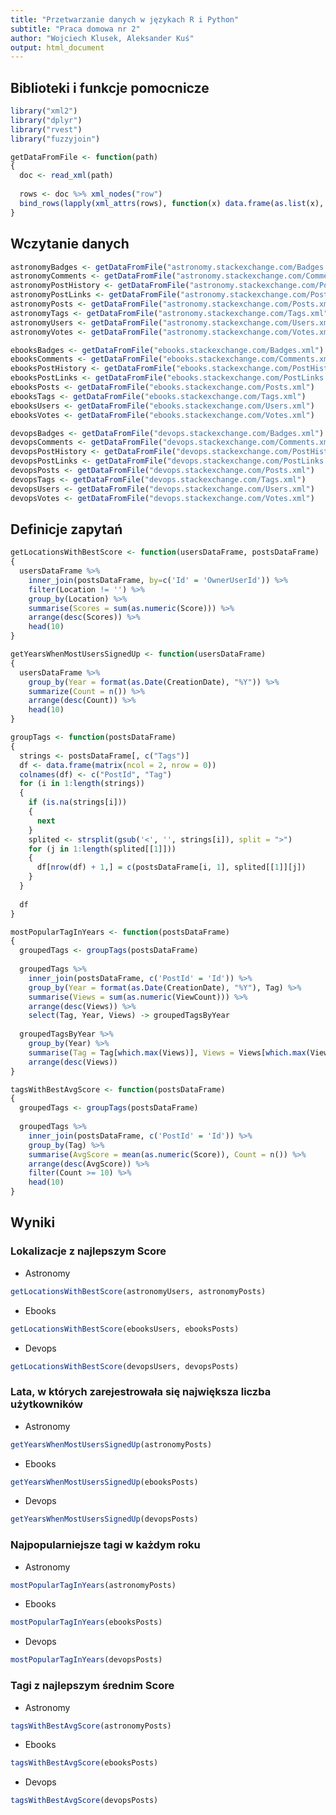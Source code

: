 ```yaml
---
title: "Przetwarzanie danych w językach R i Python"
subtitle: "Praca domowa nr 2"
author: "Wojciech Klusek, Aleksander Kuś"
output: html_document
---
```


## Biblioteki i funkcje pomocnicze

```r
library("xml2")
library("dplyr")
library("rvest")
library("fuzzyjoin")

getDataFromFile <- function(path)
{
  doc <- read_xml(path)
  
  rows <- doc %>% xml_nodes("row")
  bind_rows(lapply(xml_attrs(rows), function(x) data.frame(as.list(x), stringsAsFactors=FALSE)))
}
```

## Wczytanie danych

```r

astronomyBadges <- getDataFromFile("astronomy.stackexchange.com/Badges.xml")
astronomyComments <- getDataFromFile("astronomy.stackexchange.com/Comments.xml")
astronomyPostHistory <- getDataFromFile("astronomy.stackexchange.com/PostHistory.xml")
astronomyPostLinks <- getDataFromFile("astronomy.stackexchange.com/PostLinks.xml")
astronomyPosts <- getDataFromFile("astronomy.stackexchange.com/Posts.xml")
astronomyTags <- getDataFromFile("astronomy.stackexchange.com/Tags.xml")
astronomyUsers <- getDataFromFile("astronomy.stackexchange.com/Users.xml")
astronomyVotes <- getDataFromFile("astronomy.stackexchange.com/Votes.xml")

ebooksBadges <- getDataFromFile("ebooks.stackexchange.com/Badges.xml")
ebooksComments <- getDataFromFile("ebooks.stackexchange.com/Comments.xml")
ebooksPostHistory <- getDataFromFile("ebooks.stackexchange.com/PostHistory.xml")
ebooksPostLinks <- getDataFromFile("ebooks.stackexchange.com/PostLinks.xml")
ebooksPosts <- getDataFromFile("ebooks.stackexchange.com/Posts.xml")
ebooksTags <- getDataFromFile("ebooks.stackexchange.com/Tags.xml")
ebooksUsers <- getDataFromFile("ebooks.stackexchange.com/Users.xml")
ebooksVotes <- getDataFromFile("ebooks.stackexchange.com/Votes.xml")

devopsBadges <- getDataFromFile("devops.stackexchange.com/Badges.xml")
devopsComments <- getDataFromFile("devops.stackexchange.com/Comments.xml")
devopsPostHistory <- getDataFromFile("devops.stackexchange.com/PostHistory.xml")
devopsPostLinks <- getDataFromFile("devops.stackexchange.com/PostLinks.xml")
devopsPosts <- getDataFromFile("devops.stackexchange.com/Posts.xml")
devopsTags <- getDataFromFile("devops.stackexchange.com/Tags.xml")
devopsUsers <- getDataFromFile("devops.stackexchange.com/Users.xml")
devopsVotes <- getDataFromFile("devops.stackexchange.com/Votes.xml")

```

## Definicje zapytań

```r
getLocationsWithBestScore <- function(usersDataFrame, postsDataFrame)
{
  usersDataFrame %>%
    inner_join(postsDataFrame, by=c('Id' = 'OwnerUserId')) %>%
    filter(Location != '') %>%
    group_by(Location) %>%
    summarise(Scores = sum(as.numeric(Score))) %>%
    arrange(desc(Scores)) %>%
    head(10)
}

getYearsWhenMostUsersSignedUp <- function(usersDataFrame)
{
  usersDataFrame %>%
    group_by(Year = format(as.Date(CreationDate), "%Y")) %>%
    summarize(Count = n()) %>%
    arrange(desc(Count)) %>%
    head(10)
}

groupTags <- function(postsDataFrame)
{
  strings <- postsDataFrame[, c("Tags")]
  df <- data.frame(matrix(ncol = 2, nrow = 0))
  colnames(df) <- c("PostId", "Tag")
  for (i in 1:length(strings))
  {
    if (is.na(strings[i]))
    {
      next
    }
    splited <- strsplit(gsub('<', '', strings[i]), split = ">")
    for (j in 1:length(splited[[1]]))
    {
      df[nrow(df) + 1,] = c(postsDataFrame[i, 1], splited[[1]][j])
    }
  }
  
  df
}

mostPopularTagInYears <- function(postsDataFrame)
{
  groupedTags <- groupTags(postsDataFrame)
  
  groupedTags %>%
    inner_join(postsDataFrame, c('PostId' = 'Id')) %>%
    group_by(Year = format(as.Date(CreationDate), "%Y"), Tag) %>%
    summarise(Views = sum(as.numeric(ViewCount))) %>%
    arrange(desc(Views)) %>%
    select(Tag, Year, Views) -> groupedTagsByYear
  
  groupedTagsByYear %>%
    group_by(Year) %>%
    summarise(Tag = Tag[which.max(Views)], Views = Views[which.max(Views)]) %>%
    arrange(desc(Views))
}

tagsWithBestAvgScore <- function(postsDataFrame)
{
  groupedTags <- groupTags(postsDataFrame)
  
  groupedTags %>%
    inner_join(postsDataFrame, c('PostId' = 'Id')) %>%
    group_by(Tag) %>%
    summarise(AvgScore = mean(as.numeric(Score)), Count = n()) %>%
    arrange(desc(AvgScore)) %>%
    filter(Count >= 10) %>%
    head(10)
}

```

## Wyniki

### Lokalizacje z najlepszym Score

- Astronomy

```r
getLocationsWithBestScore(astronomyUsers, astronomyPosts)
```

- Ebooks

```r
getLocationsWithBestScore(ebooksUsers, ebooksPosts)
```

- Devops

```r
getLocationsWithBestScore(devopsUsers, devopsPosts)
```

### Lata, w których zarejestrowała się największa liczba użytkowników

- Astronomy

```r
getYearsWhenMostUsersSignedUp(astronomyPosts)
```

- Ebooks

```r
getYearsWhenMostUsersSignedUp(ebooksPosts)
```

- Devops

```r
getYearsWhenMostUsersSignedUp(devopsPosts)
```

### Najpopularniejsze tagi w każdym roku

- Astronomy

```r
mostPopularTagInYears(astronomyPosts)
```

- Ebooks

```r
mostPopularTagInYears(ebooksPosts)
```

- Devops

```r
mostPopularTagInYears(devopsPosts)
```

### Tagi z najlepszym średnim Score

- Astronomy

```r
tagsWithBestAvgScore(astronomyPosts)
```

- Ebooks

```r
tagsWithBestAvgScore(ebooksPosts)
```

- Devops

```r
tagsWithBestAvgScore(devopsPosts)
```